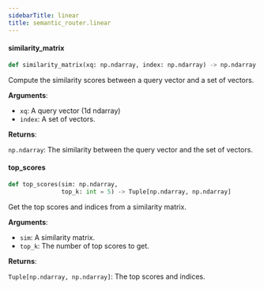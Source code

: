 ```yaml
---
sidebarTitle: linear
title: semantic_router.linear
---
```


#### similarity\_matrix

```python
def similarity_matrix(xq: np.ndarray, index: np.ndarray) -> np.ndarray
```

Compute the similarity scores between a query vector and a set of vectors.

**Arguments**:

- `xq`: A query vector (1d ndarray)
- `index`: A set of vectors.

**Returns**:

`np.ndarray`: The similarity between the query vector and the set of vectors.

#### top\_scores

```python
def top_scores(sim: np.ndarray,
               top_k: int = 5) -> Tuple[np.ndarray, np.ndarray]
```

Get the top scores and indices from a similarity matrix.

**Arguments**:

- `sim`: A similarity matrix.
- `top_k`: The number of top scores to get.

**Returns**:

`Tuple[np.ndarray, np.ndarray]`: The top scores and indices.

